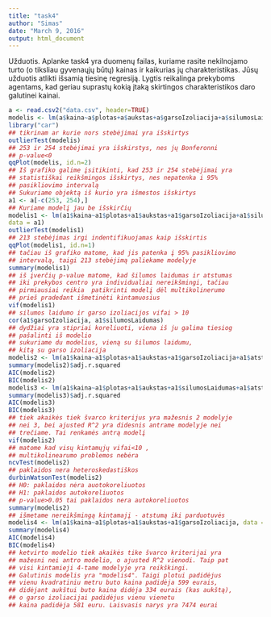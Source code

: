 ```yaml
---
title: "task4"
author: "Simas"
date: "March 9, 2016"
output: html_document
---
```

Užduotis. Aplanke task4 yra duomenų failas, kuriame rasite nekilnojamo turto (o tiksliau gyvenaųjų būtų) kainas ir kaikurias jų charakteristikas. 
Jūsų užduotis atlikti išsamią tiesinę regresiją. 
Lygtis reikalinga prekyboms agentams, kad geriau suprastų kokią įtaką skirtingos charakteristikos daro galutinei kainai.

```r
a <- read.csv2("data.csv", header=TRUE)
modelis <- lm(a$kaina~a$plotas+a$aukstas+a$garsoIzoliacija+a$silumosLaidumas+a$atstumasIkiPrekybosCentro, data = a)
library("car")
## tikrinam ar kurie nors stebėjimai yra išskirtys
outlierTest(modelis)
## 253 ir 254 stebėjimai yra išskirstys, nes jų Bonferonni 
## p-value<0
qqPlot(modelis, id.n=2)
## Iš grafiko galime įsitikinti, kad 253 ir 254 stebėjimai yra
## statistiškai reikšmingos išskirtys, nes nepatenka i 95% 
## pasikliovimo intervalą
## Sukuriame objektą iš kurio yra išmestos išskirtys
a1 <- a[-c(253, 254),]
## Kuriame modelį jau be išskirčių
modelis1 <- lm(a1$kaina~a1$plotas+a1$aukstas+a1$garsoIzoliacija+a1$silumosLaidumas+a1$atstumasIkiPrekybosCentro,
data = a1)
outlierTest(modelis1)
## 213 stebėjimas irgi indentifikuojamas kaip išskirtis
qqPlot(modelis1, id.n=1)
## tačiau iš grafiko matome, kad jis patenka į 95% pasikliovimo 
## intervalą, taigi 213 stebėjimą paliekame modelyje
summary(modelis1)
## iš įverčių p-value matome, kad šilumos laidumas ir atstumas 
## iki prekybos centro yra individualiai nereikšmingi, tačiau 
## pirmiausiai reikia  patikrinti modelį dėl multikolinerumo
## prieš pradedant išmetinėti kintamuosius
vif(modelis1)
## silumos laidumo ir garso izoliacijos vifai > 10
cor(a1$garsoIzoliacija, a1$silumosLaidumas)
## dydžiai yra stipriai koreliuoti, viena iš ju galima tiesiog 
## pašalinti iš modelio
## sukuriame du modelius, vieną su šilumos laidumu, 
## kitą su garso izoliacija
modelis2 <- lm(a1$kaina~a1$plotas+a1$aukstas+a1$garsoIzoliacija+a1$atstumasIkiPrekybosCentro,data = a1)
summary(modelis2)$adj.r.squared
AIC(modelis2)
BIC(modelis2)
modelis3 <- lm(a1$kaina~a1$plotas+a1$aukstas+a1$silumosLaidumas+a1$atstumasIkiPrekybosCentro, data = a1)
summary(modelis3)$adj.r.squared
AIC(modelis3)
BIC(modelis3)
## tiek akaikės tiek švarco kriterijus yra mažesnis 2 modelyje 
## nei 3, bei ajusted R^2 yra didesnis antrame modelyje nei 
## trečiame. Tai renkamės antrą modelį
vif(modelis2)
## matome kad visų kintamųjų vifai<10 , 
## multikolinearumo problemos nebėra
ncvTest(modelis2)
## paklaidos nera heteroskedastiškos
durbinWatsonTest(modelis2)
## H0: paklaidos nėra auotokoreliuotos
## H1: paklaidos autokoreliuotos
## p-value>0.05 tai paklaidos nera autokoreliuotos
summary(modelis2)
## išmetame nereikšmingą kintamajį - atstumą iki parduotuvės
modelis4 <- lm(a1$kaina~a1$plotas+a1$aukstas+a1$garsoIzoliacija, data = a1)
summary(modelis4)
AIC(modelis4)
BIC(modelis4)
## ketvirto modelio tiek akaikės tike švarco kriterijai yra 
## mažesni nei antro modelio, o ajusted R^2 vienodi. Taip pat 
## visi kintamieji 4-tame modelyje yra reikškingi.
## Galutinis modelis yra "modelis4". Taigi plotui padidėjus 
## vienu kvadratiniu metru buto kaina padidėja 599 eurais, 
## didėjant aukštui buto kaina didėja 334 eurais (kas aukštą), 
## o garso izoliacijai padidėjus vienu vienetu 
## kaina padidėja 581 euru. Laisvasis narys yra 7474 eurai
```
